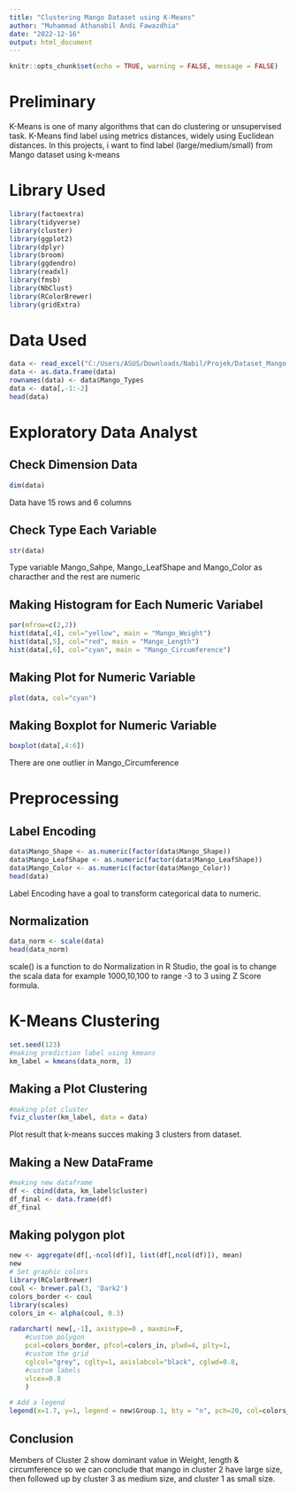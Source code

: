 ---
title: "Clustering Mango Dataset using K-Means"
author: "Muhammad Athanabil Andi Fawazdhia"
date: "2022-12-16"
output: html_document
---

```{r setup, include=FALSE}
knitr::opts_chunk$set(echo = TRUE, warning = FALSE, message = FALSE)
```
# Preliminary
K-Means is one of many algorithms that can do clustering or unsupervised task.
K-Means find label using metrics distances, widely using Euclidean distances.
In this projects, i want to find label (large/medium/small) from Mango dataset using k-means

# Library Used
```{r}
library(factoextra)
library(tidyverse)
library(cluster) 
library(ggplot2) 
library(dplyr) 
library(broom) 
library(ggdendro) 
library(readxl)
library(fmsb)
library(NbClust)
library(RColorBrewer)
library(gridExtra)
```
# Data Used
```{r}
data <- read_excel("C:/Users/ASUS/Downloads/Nabil/Projek/Dataset_Mango Classification.xlsx")
data <- as.data.frame(data)
rownames(data) <- data$Mango_Types
data <- data[,-1:-2]
head(data)
```
# Exploratory Data Analyst
## Check Dimension Data
```{r}
dim(data)
```
Data have 15 rows and 6 columns

## Check Type Each Variable
```{r}
str(data)
```
Type variable Mango_Sahpe, Mango_LeafShape and Mango_Color as characther and the rest are numeric

## Making Histogram for Each Numeric Variabel
```{r}
par(mfrow=c(2,2))
hist(data[,4], col="yellow", main = "Mango_Weight")
hist(data[,5], col="red", main = "Mango_Length")
hist(data[,6], col="cyan", main = "Mango_Circumference")
```

## Making Plot for Numeric Variable
```{r}
plot(data, col="cyan")
```

## Making Boxplot for Numeric Variable
```{r}
boxplot(data[,4:6])
```

There are one outlier in Mango_Circumference

# Preprocessing
## Label Encoding
```{r}
data$Mango_Shape <- as.numeric(factor(data$Mango_Shape))
data$Mango_LeafShape <- as.numeric(factor(data$Mango_LeafShape))
data$Mango_Color <- as.numeric(factor(data$Mango_Color))
head(data)
```
Label Encoding have a goal to transform categorical data to numeric.

## Normalization
```{r}
data_norm <- scale(data)
head(data_norm)
```
scale() is a function to do Normalization in R Studio, the goal is to change the scala data for example 1000,10,100 to range -3 to 3 using Z Score formula.

# K-Means Clustering
```{r}
set.seed(123)
#making prediction label using kmeans
km_label = kmeans(data_norm, 3)
```
## Making a Plot Clustering
```{r}
#making plot cluster
fviz_cluster(km_label, data = data)
```

Plot result that k-means succes making 3 clusters from dataset.

## Making a New DataFrame
```{r}
#making new dataframe
df <- cbind(data, km_label$cluster)
df_final <- data.frame(df)
df_final
```
## Making polygon plot
```{r}
new <- aggregate(df[,-ncol(df)], list(df[,ncol(df)]), mean)
new
# Set graphic colors
library(RColorBrewer)
coul <- brewer.pal(3, 'Dark2')
colors_border <- coul
library(scales)
colors_in <- alpha(coul, 0.3)

radarchart( new[,-1], axistype=0 , maxmin=F,
    #custom polygon
    pcol=colors_border, pfcol=colors_in, plwd=4, plty=1,
    #custom the grid
    cglcol="grey", cglty=1, axislabcol="black", cglwd=0.8, 
    #custom labels
    vlcex=0.8 
    )

# Add a legend
legend(x=1.7, y=1, legend = new$Group.1, bty = "n", pch=20, col=colors_in, text.col = "grey", cex=1.2, pt.cex=3)
```

## Conclusion
Members of Cluster 2 show dominant value in Weight, length & circumference so we can conclude that mango in cluster 2 have large size, then followed up by cluster 3 as medium size, and cluster 1 as small size.